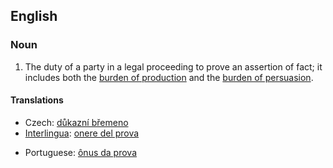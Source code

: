 ==English==

===Noun===
{{en-noun|sg=[[burden]] [[of]] [[proof]]|burdens of proof}}

# {{law}} The duty of a party in a legal proceeding to prove an assertion of fact; it includes both the [[burden of production]] and the [[burden of persuasion]].

====Translations====
{{trans-top|duty of a party in a legal proceeding}}
* Czech: [[důkazní břemeno]] {{n}}
* [[Interlingua]]: [[onere del prova]]
{{trans-mid}}
* Portuguese: [[ônus da prova]] {{m}}
{{trans-bottom}}